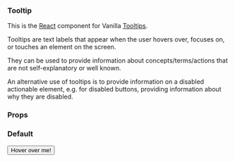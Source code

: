 
<Meta title="Tooltip" component={Tooltip} decorators={[withKnobs]} />

### Tooltip

This is the [React](https://reactjs.org/) component for Vanilla [Tooltips](https://vanillaframework.io/docs/patterns/tooltips).

Tooltips are text labels that appear when the user hovers over, focuses on, or touches an element on the screen.

They can be used to provide information about concepts/terms/actions that are not self-explanatory or well known.

An alternative use of tooltips is to provide information on a disabled actionable element, e.g. for disabled buttons, providing information about why they are disabled.

### Props

<Props of={Tooltip} />

### Default

<Preview>
  <Story name="Default">
    <div style={{ display: "flex", justifyContent: "center", padding: "3rem" }}>
      <Tooltip
        message="Tooltip message to display."
        position={select("Position", [
          "top-left",
          "top-center",
          "top-right",
          "left",
          "right",
          "btm-left",
          "btm-center",
          "btm-right",
        ])}
      >
        <Button className="u-no-margin--bottom">Hover over me!</Button>
      </Tooltip>
    </div>
  </Story>
</Preview>
